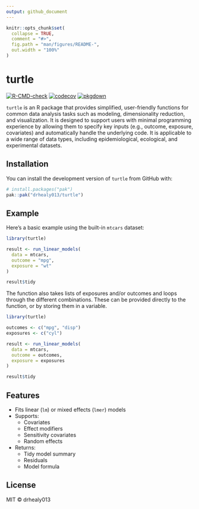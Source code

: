 ```yaml
---
output: github_document
---
```


```r
knitr::opts_chunk$set(
  collapse = TRUE,
  comment = "#>",
  fig.path = "man/figures/README-",
  out.width = "100%"
)
```

# turtle

<!-- badges: start -->
[![R-CMD-check](https://github.com/drhealy013/turtle/actions/workflows/R-CMD-check.yaml/badge.svg)](https://github.com/drhealy013/turtle/actions/workflows/R-CMD-check.yaml)
[![codecov](https://codecov.io/gh/drhealy013/turtle/branch/main/graph/badge.svg)](https://codecov.io/gh/drhealy013/turtle)
[![pkgdown](https://github.com/drhealy013/turtle/actions/workflows/pkgdown.yaml/badge.svg)](https://github.com/drhealy013/turtle/actions/workflows/pkgdown.yaml)
<!-- badges: end -->


`turtle` is an R package that provides simplified, user-friendly functions for common data analysis tasks such as modeling, dimensionality reduction, and visualization. It is designed to support users with minimal programming experience by allowing them to specify key inputs (e.g., outcome, exposure, covariates) and automatically handle the underlying code. It is applicable to a wide range of data types, including epidemiological, ecological, and experimental datasets.

## Installation

You can install the development version of `turtle` from GitHub with:

```r
# install.packages("pak")
pak::pak("drhealy013/turtle")
```

## Example

Here’s a basic example using the built-in `mtcars` dataset:

```r
library(turtle)

result <- run_linear_models(
  data = mtcars,
  outcome = "mpg",
  exposure = "wt"
)

result$tidy
```

The function also takes lists of exposures and/or outcomes and loops through the different combinations. These can be provided directly to the function, or by storing them in a variable.

```r
library(turtle)

outcomes <- c("mpg", "disp")
exposures <- c("cyl")

result <- run_linear_models(
  data = mtcars,
  outcome = outcomes,
  exposure = exposures
)

result$tidy
```

## Features

- Fits linear (`lm`) or mixed effects (`lmer`) models
- Supports:
  - Covariates
  - Effect modifiers
  - Sensitivity covariates
  - Random effects
- Returns:
  - Tidy model summary
  - Residuals
  - Model formula

## License

MIT © drhealy013
